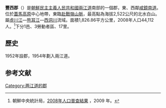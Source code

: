 {{Infobox  Korean settlement
| context = north
| img = DPRK2006_Ryanggang-Pungso.PNG
| hangul = 풍서군
| hanja = {{linktext|豊|西|郡}}
|settype=郡
|rr=Pungseo-gun
|mr=P'ungsŏ-gun
| area_km2 = 1826.86
|  pop = 44112
| popyear = 2008
|  divs = 1邑、3勞動者區、17里
}}
'''豐西郡'''（{{kor|諺=풍서군|漢=豊西郡|羅=Phungsŏ gun|f=y}}）是[[朝鮮民主主義人民共和國|朝鮮民主主義人民共和國]][[兩江道|兩江道]]南部的一個郡，東、西鄰[[咸鏡南道|咸鏡南道]]。位於[[蓋馬高原|蓋馬高原]]中心地帶，東臨[[赴戰嶺山脈|赴戰嶺山脈]]，最高點為海拔2,522公尺的北水白山。屬[[虛川江|虛川江]]—[[熊耳江|熊耳江]]—[[西洞川|西洞川]]流域。面積1,826.86平方公里，2008年人口44,112人。<ref>朝鮮中央統計局，[http://unstats.un.org/unsd/demographic/sources/census/2010_PHC/North_Korea/Final%20national%20census%20report.pdf 2008年人口普查結果] {{Wayback|url=http://unstats.un.org/unsd/demographic/sources/census/2010_PHC/North_Korea/Final%20national%20census%20report.pdf |date=20100331091148 }}，2009 年。</ref>下分1邑、3勞動者區、17里。

== 歷史 ==
1952年設郡，1954年劃入兩江道。

== 参考文献 ==
<div class="references-small">
<references></references>
</div>

{{兩江道行政區劃}}

{{DEFAULTSORT:Phungso-gun}}
[[Category:两江道的郡|Category:两江道的郡]]